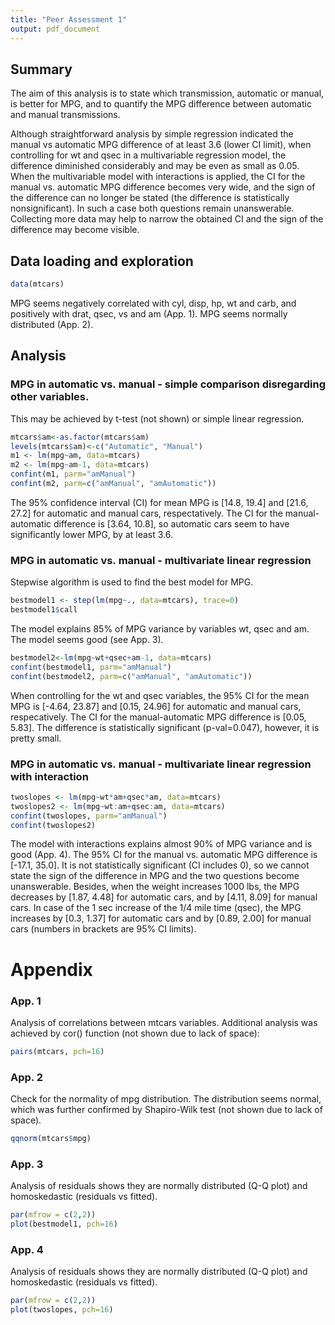 ```yaml
---
title: "Peer Assessment 1"
output: pdf_document
---
```


## Summary
The aim of this analysis is to state which transmission, automatic or manual, is better for MPG, and to quantify the MPG difference between automatic and manual transmissions.

Although straightforward analysis by simple regression indicated the manual vs automatic MPG difference of at least 3.6 (lower CI limit), when controlling for wt and qsec in a multivariable regression model, the difference diminished considerably and may be even as small as 0.05. When the multivariable model with interactions is applied, the CI for the manual vs. automatic MPG difference becomes very wide, and the sign of the difference can no longer be stated (the difference is statistically nonsignificant). In such a case both questions remain unanswerable.  Collecting more data may help to narrow the obtained CI and the sign of the difference may become visible.


## Data loading and exploration

```r
data(mtcars)
```
MPG seems negatively correlated with cyl, disp, hp, wt and carb, and positively with drat, qsec, vs and am (App. 1). MPG seems normally distributed (App. 2).


## Analysis
### MPG in automatic vs. manual - simple comparison disregarding other variables.

This may be achieved by t-test (not shown) or simple linear regression. 

```r
mtcars$am<-as.factor(mtcars$am)
levels(mtcars$am)<-c("Automatic", "Manual")
m1 <- lm(mpg~am, data=mtcars)
m2 <- lm(mpg~am-1, data=mtcars)
confint(m1, parm="amManual")
confint(m2, parm=c("amManual", "amAutomatic"))
```

The 95% confidence interval (CI) for mean MPG is [14.8, 19.4] and [21.6, 27.2] for automatic and manual cars, respectatively. The CI for the manual-automatic difference is [3.64, 10.8], so automatic cars seem to have significantly lower MPG, by at least 3.6.


### MPG in automatic vs. manual - multivariate linear regression

Stepwise algorithm is used to find the best model for MPG. 

```r
bestmodel1 <- step(lm(mpg~., data=mtcars), trace=0)
bestmodel1$call
```

The model explains 85% of MPG variance by variables wt, qsec and am. The model seems good (see App. 3).

```r
bestmodel2<-lm(mpg~wt+qsec+am-1, data=mtcars)
confint(bestmodel1, parm="amManual")
confint(bestmodel2, parm=c("amManual", "amAutomatic"))
```

When controlling for the wt and qsec variables, the 95% CI for the mean MPG is [-4.64, 23.87] and  [0.15, 24.96] for automatic and manual cars, respecatively. The CI for the manual-automatic MPG difference is [0.05, 5.83]. The difference is statistically significant (p-val=0.047), however, it is pretty small.

### MPG in automatic vs. manual - multivariate linear regression with interaction

```r
twoslopes <- lm(mpg~wt*am+qsec*am, data=mtcars)
twoslopes2 <- lm(mpg~wt:am+qsec:am, data=mtcars)
confint(twoslopes, parm="amManual")
confint(twoslopes2)
```

The model with interactions explains almost 90% of MPG variance and is good (App. 4). The 95% CI for the manual vs. automatic MPG difference is [-17.1, 35.0]. It is not statistically significant (CI includes 0), so we cannot state the sign of the difference in MPG and the two questions become unanswerable. Besides, when the weight increases 1000 lbs, the MPG decreases by [1.87, 4.48] for automatic cars, and by [4.11, 8.09] for manual cars. In case of the 1 sec increase of the 1/4 mile time (qsec), the MPG increases by [0.3, 1.37] for automatic cars and by [0.89, 2.00] for manual cars (numbers in brackets are 95% CI limits).


# Appendix
### App. 1
Analysis of correlations between mtcars variables. Additional analysis was achieved by cor() function (not shown due to lack of space):


```r
pairs(mtcars, pch=16)
```


### App. 2
Check for the normality of mpg distribution. The distribution seems normal, which was further confirmed by Shapiro-Wilk test (not shown due to lack of space).


```r
qqnorm(mtcars$mpg)
```


### App. 3
Analysis of residuals shows they are normally distributed (Q-Q plot) and homoskedastic (residuals vs fitted).


```r
par(mfrow = c(2,2))
plot(bestmodel1, pch=16)
```

### App. 4
Analysis of residuals shows they are normally distributed (Q-Q plot) and homoskedastic (residuals vs fitted).


```r
par(mfrow = c(2,2))
plot(twoslopes, pch=16)
```


